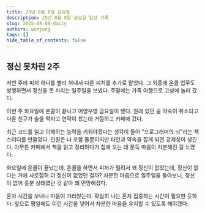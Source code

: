 ```yaml
---
title: 25년 8월 8일 금요일
description: 25년 8월 8일 금요일 일상 기록
slug: 2025-08-08-daily
authors: wonjung
tags: []
hide_table_of_contents: false
---
```


## 정신 못차린 2주

저번 주에 피처 하나를 빨리 쳐내서 다른 피처를 추가로 맡았다.
그 와중에 온콜 업무도 병행하면서 정신을 못 차리는 일주일을 보냈다.
주말에는 가족 여행으로 고성에 놀러 갔다.

이번 주 화요일에 온콜이 끝나고 어영부영 금요일이 됐다.
원래 있던 술 약속이 취소되고 다른 친구가 술을 먹자고 연락이 왔는데 거절하고 카페에 갔다.

최근 코드를 읽고 이해하는 능력을 키워야겠다는 생각이 들어 "프로그래머의 뇌"라는 책 스터디를 만들었다.
인원은 나 포함 둘뿐이지만 타인과 약속을 잡게 되면 강제성이 생긴다.
아무튼 카페에서 책을 읽고 정리하다가 집에 오는 데 문득 마음이 차분해진 걸 느꼈다.

화요일에 온콜이 끝났는데, 온콜을 하면서 피처가 밀려서 꽤 정신이 없었는데, 정신이 없다는 거에 사로잡혀 더 정신이 없었던 걸까?
차분한 마음으로 일주일을 돌아보니, 정신이 없어 흥분 상태였던 것 같아 꽤 민망해졌다.

혼자 시간을 보내니 마음이 가라앉는다.
확실히 나는 혼자 집중하는 시간이 필요한 듯하다.
앞으로 평일에도 이런 시간을 넣어서 차분한 마음을 유지할 수 있도록 해야겠다.
